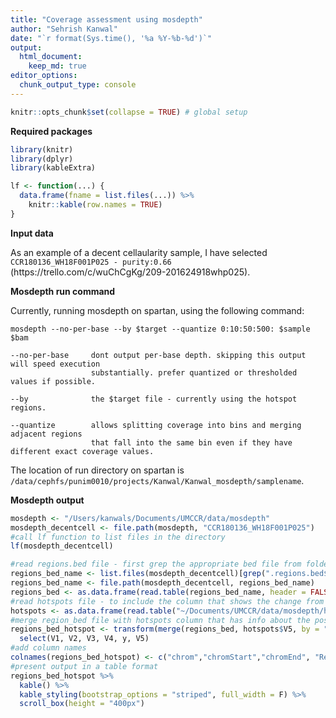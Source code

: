 ```yaml
---
title: "Coverage assessment using mosdepth"
author: "Sehrish Kanwal"
date: "`r format(Sys.time(), '%a %Y-%b-%d')`"
output:
  html_document: 
    keep_md: true
editor_options:
  chunk_output_type: console
---
```


```r
knitr::opts_chunk$set(collapse = TRUE) # global setup
```

**Required packages**

```r
library(knitr)
library(dplyr)
library(kableExtra)
```

```r
lf <- function(...) {
  data.frame(fname = list.files(...)) %>% 
    knitr::kable(row.names = TRUE)
}
```

**Input data**

As an example of a decent cellaularity sample, I have selected `CCR180136_WH18F001P025 - purity:0.66` (https://trello.com/c/wuChCgKg/209-201624918whp025).

**Mosdepth run command**

Currently, running mosdepth on spartan, using the following command:

```
mosdepth --no-per-base --by $target --quantize 0:10:50:500: $sample $bam

--no-per-base     dont output per-base depth. skipping this output will speed execution
                  substantially. prefer quantized or thresholded values if possible. 
                  
--by              the $target file - currently using the hotspot regions.

--quantize        allows splitting coverage into bins and merging adjacent regions 
                  that fall into the same bin even if they have different exact coverage values.
```

The location of run directory on spartan is `/data/cephfs/punim0010/projects/Kanwal/Kanwal_mosdepth/samplename`.

**Mosdepth output**

```r
mosdepth <- "/Users/kanwals/Documents/UMCCR/data/mosdepth"
mosdepth_decentcell <- file.path(mosdepth, "CCR180136_WH18F001P025")
#call lf function to list files in the directory
lf(mosdepth_decentcell)

#read regions.bed file - first grep the appropriate bed file from folder and then create a path for that name
regions_bed_name <- list.files(mosdepth_decentcell)[grep(".regions.bed$",list.files(mosdepth_decentcell))]
regions_bed_name <- file.path(mosdepth_decentcell, regions_bed_name)
regions_bed <- as.data.frame(read.table(regions_bed_name, header = FALSE, sep = "\t", stringsAsFactors = FALSE))
#read hotspots file - to include the column that shows the change from ref. nucleaotide in the regions.bed file
hotspots <- as.data.frame(read.table("~/Documents/UMCCR/data/mosdepth/hotspot.edited.bed", header = FALSE, sep = "\t", stringsAsFactors = FALSE))
#merge region_bed file with hotspots column that has info about the possible nucleotide change. Also avoid adding an additional Row.names column by setting it to NULL
regions_bed_hotspot <- transform(merge(regions_bed, hotspots$V5, by = "row.names", sort = FALSE), Row.names=NULL) %>%
  select(V1, V2, V3, V4, y, V5)
#add column names  
colnames(regions_bed_hotspot) <- c("chrom","chromStart","chromEnd", "Ref", "Alt", "Cov")
#present output in a table format
regions_bed_hotspot %>%
  kable() %>%
  kable_styling(bootstrap_options = "striped", full_width = F) %>%
  scroll_box(height = "400px")
```



